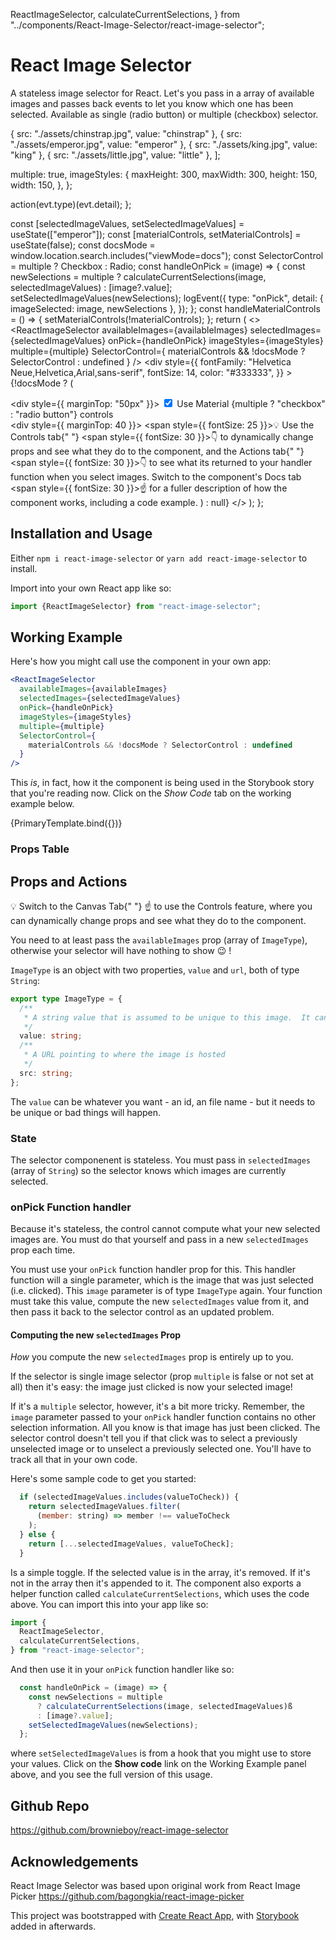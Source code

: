   ReactImageSelector,
  calculateCurrentSelections,
} from "../components/React-Image-Selector/react-image-selector";

<Meta title="React Image Selector" component={ReactImageSelector} />

# React Image Selector

A stateless image selector for React. Let's you pass in a array of available images and passes back events to let you know which one has been selected. Available as single (radio button) or multiple (checkbox) selector.

  { src: "./assets/chinstrap.jpg", value: "chinstrap" },
  { src: "./assets/emperor.jpg", value: "emperor" },
  { src: "./assets/king.jpg", value: "king" },
  { src: "./assets/little.jpg", value: "little" },
];

  multiple: true,
  imageStyles: {
    maxHeight: 300,
    maxWidth: 300,
    height: 150,
    width: 150,
  },
};

  action(evt.type)(evt.detail);
};

  const [selectedImageValues, setSelectedImageValues] = useState(["emperor"]);
  const [materialControls, setMaterialControls] = useState(false);
  const docsMode = window.location.search.includes("viewMode=docs");
  const SelectorControl = multiple ? Checkbox : Radio;
  const handleOnPick = (image) => {
    const newSelections = multiple
      ? calculateCurrentSelections(image, selectedImageValues)
      : [image?.value];
    setSelectedImageValues(newSelections);
    logEvent({
      type: "onPick",
      detail: { imageSelected: image, newSelections },
    });
  };
  const handleMaterialControls = () => {
    setMaterialControls(!materialControls);
  };
  return (
    <>
      <ReactImageSelector
        availableImages={availableImages}
        selectedImages={selectedImageValues}
        onPick={handleOnPick}
        imageStyles={imageStyles}
        multiple={multiple}
        SelectorControl={
          materialControls && !docsMode ? SelectorControl : undefined
        }
      />
      <div
        style={{
          fontFamily: "Helvetica Neue,Helvetica,Arial,sans-serif",
          fontSize: 14,
          color: "#333333",
        }}
      >
        {!docsMode ? (
          <div>
            <div style={{ marginTop: "50px" }}>
              <label htmlFor="usematerial">
                <input
                  type="checkbox"
                  id="usematerial"
                  checked={materialControls}
                  onChange={handleMaterialControls}
                />
                Use Material {multiple ? "checkbox" : "radio button"} controls
              </label>
            </div>
            <div style={{ marginTop: 40 }}>
              <span style={{ fontSize: 25 }}>💡</span> Use the Controls tab{" "}
              <span style={{ fontSize: 30 }}>👇</span> to dynamically change
              props and see what they do to the component, and the Actions tab{" "}
              <span style={{ fontSize: 30 }}>👇</span> to see what its returned
              to your handler function when you select images. Switch to the
              component's Docs tab <span style={{ fontSize: 30 }}>☝</span>
              for a fuller description of how the component works, including a code
              example.
            </div>
          </div>
        ) : null}
      </div>
    </>
  );
};

## Installation and Usage

Either `npm i react-image-selector` or `yarn add react-image-selector` to install.

Import into your own React app like so:
```js
import {ReactImageSelector} from "react-image-selector";
```

## Working Example

Here's how you might call use the component in your own app:
```jsx
<ReactImageSelector
  availableImages={availableImages}
  selectedImages={selectedImageValues}
  onPick={handleOnPick}
  imageStyles={imageStyles}
  multiple={multiple}
  SelectorControl={
    materialControls && !docsMode ? SelectorControl : undefined
  }
/>
```
This _is_, in fact, how it the component is being used in the Storybook story that you're reading now.  Click on the *Show Code* tab on the working example below.

<Canvas>
  <Story name="Default" args={args}>
    {PrimaryTemplate.bind({})}
  </Story>
</Canvas>

### Props Table

<ArgsTable of={ReactImageSelector} />

## Props and Actions

<div style={{ fontSize: 14, color: "#333333" }}>
  <span style={{ fontSize: 25 }}>💡</span> Switch to the Canvas Tab{" "}
  <span style={{ fontSize: 30 }}> ☝</span> to use the Controls feature, where
  you can dynamically change props and see what they do to the component.
</div>

You need to at least pass the `availableImages` prop (array of `ImageType`), otherwise your selector will have nothing to show 😉 !

`ImageType` is an object with two properties, `value` and `url`, both of type `String`:
```ts
export type ImageType = {
  /**
   * A string value that is assumed to be unique to this image.  It can be the file name.
   */
  value: string;
  /**
   * A URL pointing to where the image is hosted
   */
  src: string;
};
```

  The `value` can be whatever you want - an id, an file name - but it needs to be unique or bad things will happen.

### State

The selector componenent is stateless. You must pass in `selectedImages` (array of `String`) so the selector knows which images are currently selected.

### onPick Function handler

Because it's stateless, the control cannot compute what your new selected images are. You must do that yourself and pass in a new `selectedImages` prop each time.

You must use your `onPick` function handler prop for this. This handler function will a single parameter, which is the image that was just selected (i.e. clicked). This `image` parameter is of type `ImageType` again. Your function must take this value, compute the new `selectedImages` value from it, and then pass it back to the selector control as an updated problem.

#### Computing the new `selectedImages` Prop

_How_ you compute the new `selectedImages` prop is entirely up to you.

If the selector is single image selector (prop `multiple` is false or not set at all) then it's easy: the image just clicked is now your selected image!

If it's a `multiple` selector, however, it's a bit more tricky. Remember, the `image` parameter passed to your `onPick` handler function contains no other selection information.  All you know is that image has just been clicked. The selector control doesn't tell you if that click was to select a previously unselected image or to unselect a previously selected one. You'll have to track all that in your own code.

Here's some sample code to get you started:
```jsx title="Computing a new selectedImages prop"
  if (selectedImageValues.includes(valueToCheck)) {
    return selectedImageValues.filter(
      (member: string) => member !== valueToCheck
    );
  } else {
    return [...selectedImageValues, valueToCheck];
  }
```

Is a simple toggle.  If the selected value is in the array, it's removed.  If it's not in the array then it's appended to it.  The component also exports a helper function called `calculateCurrentSelections`, which uses the code above.  You can import this into your app like so:

```js
import {
  ReactImageSelector,
  calculateCurrentSelections,
} from "react-image-selector";
```

And then use it in your `onPick` function handler like so:
```js
  const handleOnPick = (image) => {
    const newSelections = multiple
      ? calculateCurrentSelections(image, selectedImageValues)ß
      : [image?.value];
    setSelectedImageValues(newSelections);
  };
```

where `setSelectedImageValues` is from a hook that you might use to store your values.  Click on the **Show code** link on the Working Example panel above, and you see the full version of this usage.



## Github Repo

https://github.com/brownieboy/react-image-selector

## Acknowledgements

React Image Selector was based upon original work from React Image Picker https://github.com/bagongkia/react-image-picker

This project was bootstrapped with [Create React App](https://github.com/facebook/create-react-app), with [Storybook](https://storybook.js.org/) added in afterwards.

